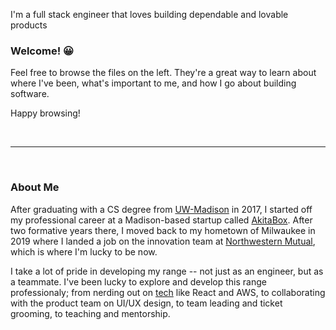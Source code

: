 
<PageHeader
  title="Hi! I'm Brett 👋"
  imgSrc="/new-headshot__black-and-white.jpg"
  hideDivider
/>

I'm a full stack engineer that loves building dependable and lovable products

### Welcome! 😀

Feel free to browse the files on the left. They're a great way to learn about where I've been, what's important to me, and how I go about building software.

Happy browsing!

<br />
<hr />
<br />

### About Me

After graduating with a CS degree from [UW-Madison](/school/) in 2017, I started off my professional career at a Madison-based startup called [AkitaBox](/akitabox/). After two formative years there, I moved back to my hometown of Milwaukee in 2019 where I landed a job on the innovation team at [Northwestern Mutual](/northwestern-mutual/), which is where I'm lucky to be now.

I take a lot of pride in developing my range -- not just as an engineer, but as a teammate. I've been lucky to explore and develop this range professionaly; from nerding out on [tech](/toolkit/) like React and AWS, to collaborating with the product team on UI/UX design, to team leading and ticket grooming, to teaching and mentorship.
